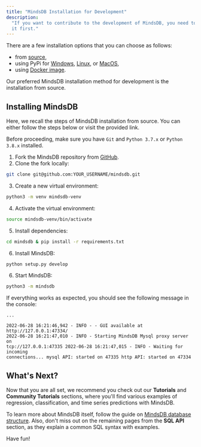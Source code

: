 ```yaml
---
title: "MindsDB Installation for Development"
description:
  "If you want to contribute to the development of MindsDB, you need to install
  it first."
---
```


There are a few installation options that you can choose as follows:

- from [source](/setup/self-hosted/pip/source/),
- using PyPi for [Windows](/setup/self-hosted/pip/windows/),
  [Linux](/setup/self-hosted/pip/linux/), or
  [MacOS](/setup/self-hosted/pip/macos/),
- using [Docker image](/setup/self-hosted/docker/).

Our preferred MindsDB installation method for development is the installation
from source.

## Installing MindsDB

Here, we recall the steps of MindsDB installation from source. You can either
follow the steps below or visit the provided link.

Before proceeding, make sure you have `Git` and `Python 3.7.x` or `Python 3.8.x`
installed.

1. Fork the MindsDB repository from
   [GitHub](https://github.com/mindsdb/mindsdb/fork).
2. Clone the fork locally:

```bash
git clone git@github.com:YOUR_USERNAME/mindsdb.git
```

3. Create a new virtual environment:

```bash
python3 -m venv mindsdb-venv
```

4. Activate the virtual environment:

```bash
source mindsdb-venv/bin/activate
```

5. Install dependencies:

```bash
cd mindsdb & pip install -r requirements.txt
```

6. Install MindsDB:

```bash
python setup.py develop
```

6. Start MindsDB:

```bash
python3 -m mindsdb
```

If everything works as expected, you should see the following message in the
console:

```
...

2022-06-28 16:21:46,942 - INFO - - GUI available at http://127.0.0.1:47334/
2022-06-28 16:21:47,010 - INFO - Starting MindsDB Mysql proxy server on
tcp://127.0.0.1:47335 2022-06-28 16:21:47,015 - INFO - Waiting for incoming
connections... mysql API: started on 47335 http API: started on 47334
```

## What's Next?

Now that you are all set, we recommend you check out our **Tutorials** and
**Community Tutorials** sections, where you'll find various examples of
regression, classification, and time series predictions with MindsDB.

To learn more about MindsDB itself, follow the guide on
[MindsDB database structure](/sql/table-structure/). Also, don't miss out on the
remaining pages from the **SQL API** section, as they explain a common SQL
syntax with examples.

Have fun!
